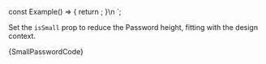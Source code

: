 
const Example() => {
	return <Password id="password-id-4" label="Label" placeholder="Placeholder" isSmall={true} />;
}\n
`;

<Section
	title="Small"
	contained={true}
	style={{ paddingRight: 0, paddingBottom: 0, paddingLeft: 0 }}
>
	<p>
		Set the <Code small={true}>isSmall</Code> prop to reduce the Password
		height, fitting with the design context.
	</p>
	<Preview wrapper={true}>
		<Password
			id="password-id-4"
			label="Label"
			placeholder="Placeholder"
			isSmall={true}
		/>
	</Preview>
	<Snippet language="js">{SmallPasswordCode}</Snippet>
</Section>
